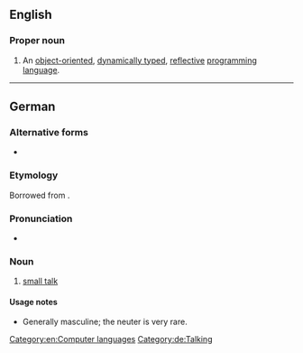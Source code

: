 {{also|smalltalk|small talk|small-talk|Small Talk}}
==English==
{{wikipedia}}

===Proper noun===
{{en-proper noun}}

# {{lb|en|computing}} An [[object-oriented]], [[dynamically typed]], [[reflective]] [[programming language]].

[[Category:en:Computer languages]]

----

==German==

===Alternative forms===
* {{l|de|Small Talk}}

===Etymology===
Borrowed from {{bor|de|en|small talk}}.

===Pronunciation===
* {{IPA|lang=de|/ˈsmɔːlˌtɔːk/|/ˈsmɔlˌtoːk/}}

===Noun===
{{de-noun|m|g2=n||Smalltalk}}

# [[small talk]]

====Usage notes====
* Generally masculine; the neuter is very rare.

[[Category:de:Talking]]